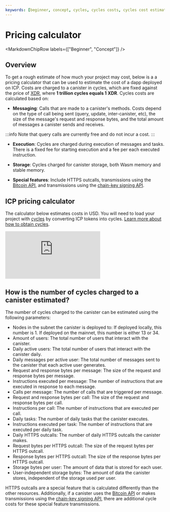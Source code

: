 ```yaml
---
keywords: [beginner, concept, cycles, cycles costs, cycles cost estimations]
---
```



# Pricing calculator

<MarkdownChipRow labels={["Beginner", "Concept"]} />

## Overview

To get a rough estimate of how much your project may cost, below is a a pricing calculator that can be used to estimate the cost of a dapp deployed on ICP. Costs are charged to a canister in cycles, which are fixed against the price of [XDR](/docs/current/concepts/glossary#xdr), where **1 trillion cycles equals 1 XDR**.
Cycles costs are calculated based on:

- **Messaging**: Calls that are made to a canister's methods. Costs depend on the type of call being sent (query, update, inter-canister, etc), the size of the message's request and response bytes, and the total amount of messages a canister sends and receives.

:::info
Note that query calls are currently free and do not incur a cost.
:::

- **Execution**: Cycles are charged during execution of messages and tasks. There is a fixed fee for starting execution and a fee per each executed instruction.

- **Storage**: Cycles charged for canister storage, both Wasm memory and stable memory.

- **Special features**: Include HTTPS outcalls, transmissions using the [Bitcoin API](/docs/current/references/bitcoin-how-it-works), and transmissions using the [chain-key signing API](/docs/current/references/t-sigs-how-it-works/).

## ICP pricing calculator

The calculator below estimates costs in USD. You will need to load your project with [cycles](gas-cost.mdx) by converting ICP tokens into cycles. [Learn more about how to obtain cycles](/docs/current/developer-docs/defi/cycles/converting_icp_tokens_into_cycles).

<style>
  {`
    #course-iframe {
      margin: 10 auto;
      display: block;
      width: 100%;
      height: calc(100dvh - 140px);
    }
    .theme-doc-footer {
      display: none;
    }
    .pagination-nav {
      display: none;
    }
    .container .row .col {
      margin: 10;
      padding: 10;
    }
    .container .row .col > div {
      padding: 10 !important;
    }
  `}
</style>

<iframe
  id="course-iframe"
  src="https://3d5wy-5aaaa-aaaag-qkhsq-cai.icp0.io/"
  frameborder="0"
  allow="accelerometer; autoplay; encrypted-media; gyroscope; picture-in-picture; fullscreen"
  allowfullscreen
></iframe>




## How is the number of cycles charged to a canister estimated?

The number of cycles charged to the canister can be estimated using the following parameters:

- Nodes in the subnet the canister is deployed to: If deployed locally, this number is 1. If deployed on the mainnet, this number is either 13 or 34.
- Amount of users: The total number of users that interact with the canister.
- Daily active users: The total number of users that interact with the canister daily.
- Daily messages per active user: The total number of messages sent to the canister that each active user generates.
- Request and response bytes per message: The size of the request and response bytes per message.
- Instructions executed per message: The number of instructions that are executed in response to each message.
- Calls per message: The number of calls that are triggered per message.
- Request and response bytes per call: The size of the request and response bytes per call.
- Instructions per call: The number of instructions that are executed per call.
- Daily tasks: The number of daily tasks that the canister executes.
- Instructions executed per task: The number of instructions that are executed per daily task.
- Daily HTTPS outcalls: The number of daily HTTPS outcalls the canister makes.
- Request bytes per HTTPS outcall: The size of the request bytes per HTTPS outcall.
- Response bytes per HTTPS outcall: The size of the response bytes per HTTPS outcall.
- Storage bytes per user: The amount of data that is stored for each user.
- User-independent storage bytes: The amount of data the canister stores, independent of the storage used per user.

HTTPS outcalls are a special feature that is calculated differently than the other resources. Additionally, if a canister uses the [Bitcoin API](/docs/current/references/bitcoin-how-it-works) or makes transmissions using the [chain-key signing API](/docs/current/references/t-sigs-how-it-works/), there are additional cycle costs for these special feature transmissions.
